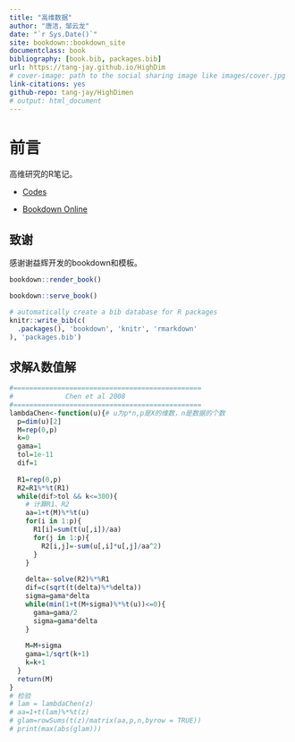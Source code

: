 ```yaml
---
title: "高维数据"
author: "唐洁，邹云龙"
date: "`r Sys.Date()`"
site: bookdown::bookdown_site
documentclass: book
bibliography: [book.bib, packages.bib]
url: https://tang-jay.github.io/HighDim
# cover-image: path to the social sharing image like images/cover.jpg
link-citations: yes
github-repo: tang-jay/HighDimen
# output: html_document
---
```


# 前言

高维研究的R笔记。

- [Codes](https://github.com/Tang-Jay/HighDimen) 

- [Bookdown Online](https://tang-jay.github.io/HighDimen)

## 致谢
感谢谢益辉开发的bookdown和模板。

```r
bookdown::render_book()
```


```r
bookdown::serve_book()
```


```r
# automatically create a bib database for R packages
knitr::write_bib(c(
  .packages(), 'bookdown', 'knitr', 'rmarkdown'
), 'packages.bib')
```


## 求解$\lambda$数值解
```r
#===============================================
#             Chen et al 2008
#===============================================
lambdaChen<-function(u){# u为p*n,p是X的维数，n是数据的个数
  p=dim(u)[2]
  M=rep(0,p)
  k=0
  gama=1
  tol=1e-11
  dif=1
 
  R1=rep(0,p)
  R2=R1%*%t(R1)
  while(dif>tol && k<=300){
    # 计算R1、R2
    aa=1+t(M)%*%t(u)
    for(i in 1:p){
      R1[i]=sum(t(u[,i])/aa)
      for(j in 1:p){
        R2[i,j]=-sum(u[,i]*u[,j]/aa^2)
      }
    }
    
    delta=-solve(R2)%*%R1
    dif=c(sqrt(t(delta)%*%delta))
    sigma=gama*delta
    while(min(1+t(M+sigma)%*%t(u))<=0){
      gama=gama/2
      sigma=gama*delta
    }
    
    M=M+sigma
    gama=1/sqrt(k+1)
    k=k+1
  }
  return(M)
} 
# 检验
# lam = lambdaChen(z)
# aa=1+t(lam)%*%t(z)
# glam=rowSums(t(z)/matrix(aa,p,n,byrow = TRUE))
# print(max(abs(glam)))
```

